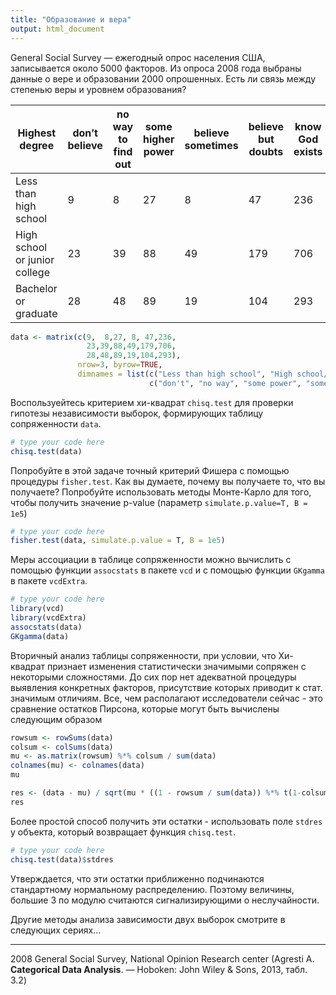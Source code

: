 ```yaml
---
title: "Образование и вера"
output: html_document
---
```

General Social Survey — ежегодный опрос населения США, записывается около 5000 факторов. Из опроса 2008 года выбраны данные о вере и образовании 2000 опрошенных. Есть ли связь между степенью веры и уровнем образования?

|Highest degree | don't believe |	no way to find out	| some higher power	| believe sometimes	| believe but doubts |	know God exists|
|-------------- |  -------------| --------------------| ------------------| ------------------|--------------------|-----------------|
|Less than high school	| 9	| 8	| 27	| 8	| 47	| 236|
|High school or junior college	| 23	| 39	| 88	| 49	| 179	| 706|
|Bachelor or graduate	| 28	| 48	| 89	| 19	| 104	| 293|

```r
data <- matrix(c(9,  8,27, 8, 47,236,
                 23,39,88,49,179,706,
                 28,48,89,19,104,293),
               nrow=3, byrow=TRUE, 
               dimnames = list(c("Less than high school", "High school/junior college", "Bachelor/graduate"), 
                               c("don't", "no way", "some power", "sometimes", "doubts", "know")))
```

Воспользуейтесь критерием хи-квадрат `chisq.test` для проверки гипотезы независимости выборок, формирующих таблицу сопряженности `data`. 
```r
# type your code here
chisq.test(data)
```

Попробуйте в этой задаче точный критерий Фишера c помощью процедуры `fisher.test`. 
Как вы думаете, почему вы получаете то, что вы получаете?  Попробуйте использовать методы Монте-Карло для того, чтобы получить значение p-value (параметр `simulate.p.value=T, B = 1e5`)
```r
# type your code here
fisher.test(data, simulate.p.value = T, B = 1e5)
```

Меры ассоциации  в таблице сопряженности можно вычислить с помощью функции `assocstats` в пакете `vcd` и с помощью функции `GKgamma` в пакете `vcdExtra`.   
```r
# type your code here
library(vcd)
library(vcdExtra)
assocstats(data)
GKgamma(data)
```




Вторичный анализ таблицы сопряженности, при условии, что Хи-квадрат признает изменения статистически значимыми сопряжен с некоторыми сложностями. До сих пор нет адекватной процедуры выявления конкретных факторов, присутствие которых приводит к стат. значимым отличиям.  Все, чем располагают исследователи сейчас - это сравнение остатков Пирсона, которые могут быть вычислены следующим образом 

```r
rowsum <- rowSums(data)
colsum <- colSums(data)
mu <- as.matrix(rowsum) %*% colsum / sum(data)
colnames(mu) <- colnames(data)
mu

res <- (data - mu) / sqrt(mu * ((1 - rowsum / sum(data)) %*% t(1-colsum / sum(data))))
res
```

Более простой способ получить эти остатки  - использовать поле `stdres` у объекта, который возвращает функция `chisq.test`. 
```r
# type your code here
chisq.test(data)$stdres
```

Утверждается, что эти остатки приближенно подчинаются стандартному нормальному распределению. Поэтому величины, большие 3 по модулю считаются сигнализирующими о неслучайности. 


Другие методы анализа зависимости двух выборок смотрите в следующих сериях...




****************
2008 General Social Survey, National Opinion Research center (Agresti A. **Categorical Data Analysis**. — Hoboken: John Wiley & Sons, 2013, табл. 3.2)
